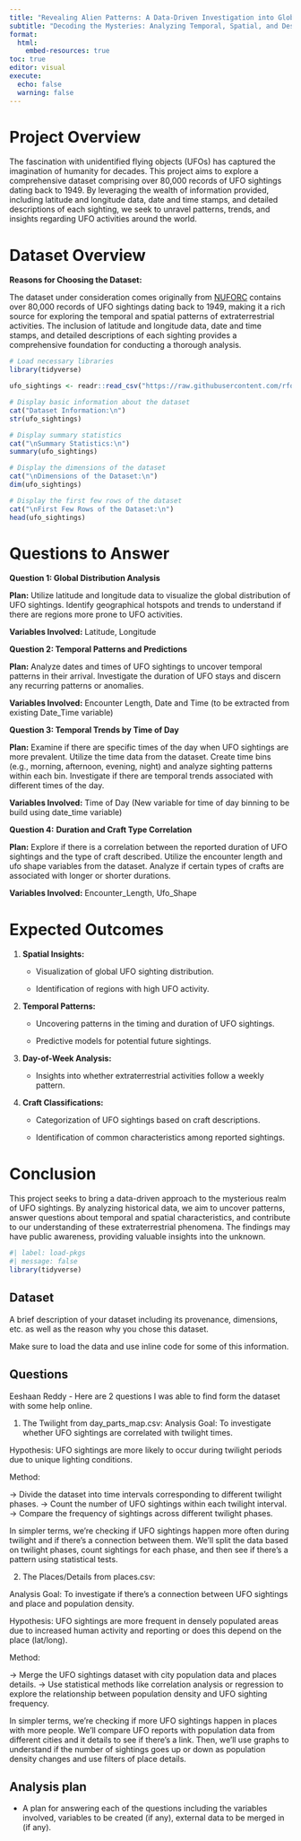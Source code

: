 ```yaml
---
title: "Revealing Alien Patterns: A Data-Driven Investigation into Global UFO Sightings"
subtitle: "Decoding the Mysteries: Analyzing Temporal, Spatial, and Descriptive Patterns in Over 80,000 UFO Sightings"
format: 
  html:
    embed-resources: true
toc: true
editor: visual
execute:
  echo: false
  warning: false
---
```


# Project Overview

The fascination with unidentified flying objects (UFOs) has captured the imagination of humanity for decades. This project aims to explore a comprehensive dataset comprising over 80,000 records of UFO sightings dating back to 1949. By leveraging the wealth of information provided, including latitude and longitude data, date and time stamps, and detailed descriptions of each sighting, we seek to unravel patterns, trends, and insights regarding UFO activities around the world.

# Dataset Overview

**Reasons for Choosing the Dataset:**

The dataset under consideration comes originally from [NUFORC](http://www.nuforc.org/) contains over 80,000 records of UFO sightings dating back to 1949, making it a rich source for exploring the temporal and spatial patterns of extraterrestrial activities. The inclusion of latitude and longitude data, date and time stamps, and detailed descriptions of each sighting provides a comprehensive foundation for conducting a thorough analysis.

```r

# Load necessary libraries
library(tidyverse)

ufo_sightings <- readr::read_csv("https://raw.githubusercontent.com/rfordatascience/tidytuesday/master/data/2019/2019-06-25/ufo_sightings.csv")
```

```r

# Display basic information about the dataset
cat("Dataset Information:\n")
str(ufo_sightings)

# Display summary statistics
cat("\nSummary Statistics:\n")
summary(ufo_sightings)

# Display the dimensions of the dataset
cat("\nDimensions of the Dataset:\n")
dim(ufo_sightings)

# Display the first few rows of the dataset
cat("\nFirst Few Rows of the Dataset:\n")
head(ufo_sightings)
```

# Questions to Answer

**Question 1: Global Distribution Analysis**

**Plan:** Utilize latitude and longitude data to visualize the global distribution of UFO sightings. Identify geographical hotspots and trends to understand if there are regions more prone to UFO activities.

**Variables Involved:** Latitude, Longitude

**Question 2: Temporal Patterns and Predictions**

**Plan:** Analyze dates and times of UFO sightings to uncover temporal patterns in their arrival. Investigate the duration of UFO stays and discern any recurring patterns or anomalies.

**Variables Involved:** Encounter Length, Date and Time (to be extracted from existing Date_Time variable)

**Question 3: Temporal Trends by Time of Day**

**Plan:** Examine if there are specific times of the day when UFO sightings are more prevalent. Utilize the time data from the dataset. Create time bins (e.g., morning, afternoon, evening, night) and analyze sighting patterns within each bin. Investigate if there are temporal trends associated with different times of the day.

**Variables Involved:** Time of Day (New variable for time of day binning to be build using date_time variable)

**Question 4:** **Duration and Craft Type Correlation**

**Plan:** Explore if there is a correlation between the reported duration of UFO sightings and the type of craft described. Utilize the encounter length and ufo shape variables from the dataset. Analyze if certain types of crafts are associated with longer or shorter durations.

**Variables Involved:** Encounter_Length, Ufo_Shape

# Expected Outcomes

1.  **Spatial Insights:**

    -   Visualization of global UFO sighting distribution.

    -   Identification of regions with high UFO activity.

2.  **Temporal Patterns:**

    -   Uncovering patterns in the timing and duration of UFO sightings.

    -   Predictive models for potential future sightings.

3.  **Day-of-Week Analysis:**

    -   Insights into whether extraterrestrial activities follow a weekly pattern.

4.  **Craft Classifications:**

    -   Categorization of UFO sightings based on craft descriptions.

    -   Identification of common characteristics among reported sightings.

# Conclusion

This project seeks to bring a data-driven approach to the mysterious realm of UFO sightings. By analyzing historical data, we aim to uncover patterns, answer questions about temporal and spatial characteristics, and contribute to our understanding of these extraterrestrial phenomena. The findings may have public awareness, providing valuable insights into the unknown.

```r
#| label: load-pkgs
#| message: false
library(tidyverse)
```

## Dataset

A brief description of your dataset including its provenance, dimensions, etc. as well as the reason why you chose this dataset.

Make sure to load the data and use inline code for some of this information.

## Questions

Eeshaan Reddy - Here are 2 questions I was able to find form the dataset with some help online.

1.  The Twilight from day_parts_map.csv: Analysis Goal: To investigate whether UFO sightings are correlated with twilight times.

Hypothesis: UFO sightings are more likely to occur during twilight periods due to unique lighting conditions.

Method:

-\> Divide the dataset into time intervals corresponding to different twilight phases. -\> Count the number of UFO sightings within each twilight interval. -\> Compare the frequency of sightings across different twilight phases.

In simpler terms, we're checking if UFO sightings happen more often during twilight and if there's a connection between them. We'll split the data based on twilight phases, count sightings for each phase, and then see if there's a pattern using statistical tests.

2.  The Places/Details from places.csv:

Analysis Goal: To investigate if there's a connection between UFO sightings and place and population density.

Hypothesis: UFO sightings are more frequent in densely populated areas due to increased human activity and reporting or does this depend on the place (lat/long).

Method:

-\> Merge the UFO sightings dataset with city population data and places details. -\> Use statistical methods like correlation analysis or regression to explore the relationship between population density and UFO sighting frequency.

In simpler terms, we're checking if more UFO sightings happen in places with more people. We'll compare UFO reports with population data from different cities and it details to see if there's a link. Then, we'll use graphs to understand if the number of sightings goes up or down as population density changes and use filters of place details.

## Analysis plan

-   A plan for answering each of the questions including the variables involved, variables to be created (if any), external data to be merged in (if any).
